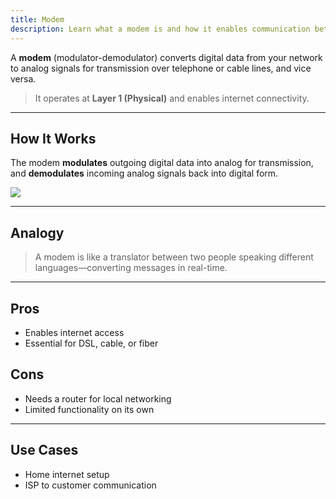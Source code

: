 ```yaml
---
title: Modem  
description: Learn what a modem is and how it enables communication between your home network and your Internet Service Provider.
---
```


A **modem** (modulator-demodulator) converts digital data from your network to analog signals for transmission over telephone or cable lines, and vice versa.

> It operates at **Layer 1 (Physical)** and enables internet connectivity.

---

## How It Works

The modem **modulates** outgoing digital data into analog for transmission, and **demodulates** incoming analog signals back into digital form.

![](/images/devices/modem-diagram.webp)

---

## Analogy

> A modem is like a translator between two people speaking different languages—converting messages in real-time.

---

## Pros

- Enables internet access
- Essential for DSL, cable, or fiber

## Cons

- Needs a router for local networking
- Limited functionality on its own

---

## Use Cases

- Home internet setup
- ISP to customer communication
